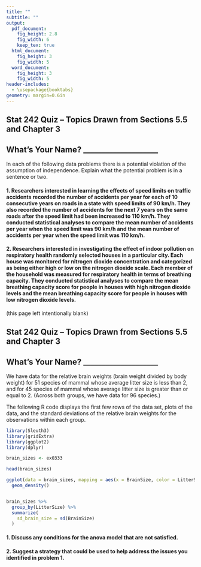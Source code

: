 ```yaml
---
title: ""
subtitle: ""
output:
  pdf_document:
    fig_height: 2.8
    fig_width: 6
    keep_tex: true
  html_document:
    fig_height: 3
    fig_width: 5
  word_document:
    fig_height: 3
    fig_width: 5
header-includes:
  - \usepackage{booktabs}
geometry: margin=0.6in
---
```


## Stat 242 Quiz -- Topics Drawn from Sections 5.5 and Chapter 3

## What's Your Name? ____________________

In each of the following data problems there is a potential violation of the assumption of independence.  Explain what the potential problem is in a sentence or two.

#### 1. Researchers interested in learning the effects of speed limits on traffic accidents recorded the number of accidents per year for each of 10 consecutive years on roads in a state with speed limits of 90 km/h.  They also recorded the number of accidents for the next 7 years on the same roads after the speed limit had been increased to 110 km/h.  They conducted statistical analyses to compare the mean number of accidents per year when the speed limit was 90 km/h and the mean number of accidents per year when the speed limit was 110 km/h.

\vspace{6cm}

#### 2. Researchers interested in investigating the effect of indoor pollution on respiratory health randomly selected houses in a particular city.  Each house was monitored for nitrogen dioxide concentration and categorized as being either high or low on the nitrogen dioxide scale.  Each member of the household was measured for respiratory health in terms of breathing capacity.  They conducted statistical analyses to compare the mean breathing capacity score for people in houses with high nitrogen dioxide levels and the mean breathing capacity score for people in houses with low nitrogen dioxide levels.

\newpage

(this page left intentionally blank)

\newpage

## Stat 242 Quiz -- Topics Drawn from Sections 5.5 and Chapter 3

## What's Your Name? ____________________

We have data for the relative brain weights (brain weight divided by body weight) for 51 species of mammal whose average litter size is less than 2, and for 45 species of mammal whose average litter size is greater than or equal to 2.  (Across both groups, we have data for 96 species.)

The following R code displays the first few rows of the data set, plots of the data, and the standard deviations of the relative brain weights for the observations within each group.

```r
library(Sleuth3)
library(gridExtra)
library(ggplot2)
library(dplyr)

brain_sizes <- ex0333
```

```r
head(brain_sizes)
```

```r
ggplot(data = brain_sizes, mapping = aes(x = BrainSize, color = LitterSize)) +
  geom_density()


brain_sizes %>%
  group_by(LitterSize) %>%
  summarize(
    sd_brain_size = sd(BrainSize)
  )
```

\newpage

#### 1. Discuss any conditions for the anova model that are not satisfied.

\vspace{9cm}

#### 2. Suggest a strategy that could be used to help address the issues you identified in problem 1.
